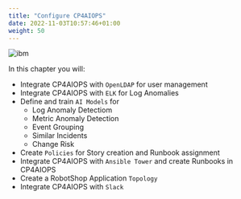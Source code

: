 ```yaml
---
title: "Configure CP4AIOPS"
date: 2022-11-03T10:57:46+01:00
weight: 50
---
```




![ibm](./../images/ibm/app-mgt.gif)

In this chapter you will:

- Integrate CP4AIOPS with `OpenLDAP` for user management
- Integrate CP4AIOPS with `ELK` for Log Anomalies
- Define and train `AI Models` for
  - Log Anomaly Detectiom
  - Metric Anomaly Detection
  - Event Grouping
  - Similar Incidents
  - Change Risk 
- Create `Policies` for Story creation and Runbook assignment
- Integrate CP4AIOPS with `Ansible Tower` and create Runbooks in CP4AIOPS
- Create a RobotShop Application `Topology`
- Integrate CP4AIOPS with `Slack`
